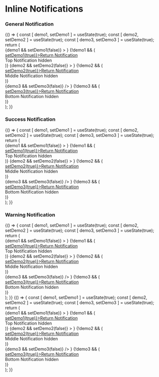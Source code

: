 
<Meta title="Components|Notifications/Inline" component={Notification} />

# Inline Notifications

### General Notification

<Preview>
  <Story name="inline general notification">
    {() => {
      const [ demo1, setDemo1 ] = useState(true);
      const [ demo2, setDemo2 ] = useState(true);
      const [ demo3, setDemo3 ] = useState(true);
      return (
        <div style={{ padding: '2%' }}>
          <FluidContainer>
            <Row>
              <Column xsOffset={1} cols={10}>
                {demo1 &&
                  <Notification
                    variant="general"
                    title="Notification title goes here"
                    content="The insurance provider will capture the full description and replacement value of the item(s) you wish to specify later"
                    primaryAction={
                      {
                        content: 'Action goes here' ,
                        link: '#',
                      }
                    }
                    secondaryAction={
                      {
                        content: 'Action goes here' ,
                        link: '#',
                      }
                    }
                    icon
                    closeButton
                    handleClose={() => setDemo1(false)}
                  >
                  </Notification>
                }
                {!demo1 && (
                  <div style={{fontSize: '30px'}}>
                    <a href="#" title="" style={{fontSize: '14px'}} target="_self" onClick={() => setDemo1(true)}><span style={{marginRight: '5px'}}><FontAwesomeIcon icon={faLongArrowLeft} size="1x" /></span>Return Notification</a>
                    <br />
                    Top Notification hidden
                  </div>
                )}
              </Column>
            </Row>
            <Row>
              <Column xsOffset={1} cols={10}>
                {demo2 &&
                  <Notification
                    variant="general"
                    content="The insurance provider will capture the full description and replacement value of the item(s) you wish to specify later"
                    primaryAction={
                      {
                        content: 'Action goes here' ,
                        link: '#',
                      }
                    }
                    secondaryAction={
                      {
                        content: 'Action goes here' ,
                        link: '#',
                      }
                    }
                    icon
                    closeButton
                    handleClose={() => setDemo2(false)}
                  >
                  </Notification>
                }
                  {!demo2 && (
                    <div style={{fontSize: '30px'}}>
                      <a href="#" title="" style={{fontSize: '14px'}} target="_self" onClick={() => setDemo2(true)}><span style={{marginRight: '5px'}}><FontAwesomeIcon icon={faLongArrowLeft} size="1x" /></span>Return Notification</a>
                      <br />
                      Middle Notification hidden
                    </div>
                  )}
              </Column>
            </Row>
            <Row>
              <Column xsOffset={1} cols={10}>
                <div style={{width: '50%'}}>
                  {demo3 &&
                    <Notification
                      variant="general"
                      title="Notification title goes here"
                      content="Provider will capture the full description"
                      primaryAction={
                        {
                          content: 'Action goes here' ,
                          link: '#',
                        }
                      }
                      secondaryAction={
                        {
                          content: 'Action goes here' ,
                          link: '#',
                        }
                      }
                      icon
                      closeButton
                      handleClose={() => setDemo3(false)}
                    />
                  }
                  {!demo3 && (
                    <div style={{fontSize: '30px'}}>
                      <a href="#" title="" style={{fontSize: '14px'}} target="_self" onClick={() => setDemo3(true)}><span style={{marginRight: '5px'}}><FontAwesomeIcon icon={faLongArrowLeft} size="1x" /></span>Return Notification</a>
                      <br />
                      Bottom Notification hidden
                    </div>
                  )}
                </div>
              </Column>
            </Row>
          </FluidContainer>
        </div>
      );
    }}
  </Story>
</Preview>

### Success Notification

<Preview>
  <Story name="inline success notification">
    {() => {
      const [ demo1, setDemo1 ] = useState(true);
      const [ demo2, setDemo2 ] = useState(true);
      const [ demo3, setDemo3 ] = useState(true);
      return (
         <div style={{ padding: '2%' }}>
            <FluidContainer>
              <Row>
                <Column xsOffset={1} cols={10}>
                  {demo1 &&
                    <Notification
                      variant="success"
                      title="Notification title goes here"
                      content="The insurance provider will capture the full description and replacement value of the item(s) you wish to specify later"
                      primaryAction={
                        {
                          content: 'Action goes here' ,
                          link: '#',
                        }
                      }
                      secondaryAction={
                        {
                          content: 'Action goes here' ,
                          link: '#',
                        }
                      }
                      icon
                      closeButton
                      handleClose={() => setDemo1(false)}
                    >
                    </Notification>
                  }
                  {!demo1 && (
                    <div style={{fontSize: '30px'}}>
                      <a href="#" title="" style={{fontSize: '14px'}} target="_self" onClick={() => setDemo1(true)}><span style={{marginRight: '5px'}}><FontAwesomeIcon icon={faLongArrowLeft} size="1x" /></span>Return Notification</a>
                      <br />
                      Top Notification hidden
                    </div>
                  )}
                </Column>
              </Row>
              <Row>
                <Column xsOffset={1} cols={10}>
                  {demo2 &&
                    <Notification
                      variant="success"
                      content="The insurance provider will capture the full description and replacement value of the item(s) you wish to specify later"
                      primaryAction={
                        {
                          content: 'Action goes here' ,
                          link: '#',
                        }
                      }
                      secondaryAction={
                        {
                          content: 'Action goes here' ,
                          link: '#',
                        }
                      }
                      icon
                      closeButton
                      handleClose={() => setDemo2(false)}
                    >
                    </Notification>
                  }
                    {!demo2 && (
                      <div style={{fontSize: '30px'}}>
                        <a href="#" title="" style={{fontSize: '14px'}} target="_self" onClick={() => setDemo2(true)}><span style={{marginRight: '5px'}}><FontAwesomeIcon icon={faLongArrowLeft} size="1x" /></span>Return Notification</a>
                        <br />
                        Middle Notification hidden
                      </div>
                    )}
                </Column>
              </Row>
              <Row>
                <Column xsOffset={1} cols={10}>
                  <div style={{width: '50%'}}>
                    {demo3 &&
                      <Notification
                        variant="success"
                        title="Notification title goes here"
                        content="Provider will capture the full description"
                        primaryAction={
                          {
                            content: 'Action goes here' ,
                            link: '#',
                          }
                        }
                        secondaryAction={
                          {
                            content: 'Action goes here' ,
                            link: '#',
                          }
                        }
                        icon
                        closeButton
                        handleClose={() => setDemo3(false)}
                      />
                    }
                    {!demo3 && (
                      <div style={{fontSize: '30px'}}>
                        <a href="#" title="" style={{fontSize: '14px'}} target="_self" onClick={() => setDemo3(true)}><span style={{marginRight: '5px'}}><FontAwesomeIcon icon={faLongArrowLeft} size="1x" /></span>Return Notification</a>
                        <br />
                        Bottom Notification hidden
                      </div>
                    )}
                  </div>
                </Column>
              </Row>
            </FluidContainer>
        </div>
      );
    }}
  </Story>
</Preview>

### Warning Notification

<Preview>
  <Story name="inline warning notification">
    {() => {
      const [ demo1, setDemo1 ] = useState(true);
      const [ demo2, setDemo2 ] = useState(true);
      const [ demo3, setDemo3 ] = useState(true);
      return (
        <div style={{ padding: '2%' }}>
          <FluidContainer>
            <Row>
              <Column xsOffset={1} cols={10}>
                {demo1 &&
                  <Notification
                    variant="warning"
                    title="Notification title goes here"
                    content="The insurance provider will capture the full description and replacement value of the item(s) you wish to specify later"
                    primaryAction={
                      {
                        content: 'Action goes here' ,
                        link: '#',
                      }
                    }
                    secondaryAction={
                      {
                        content: 'Action goes here' ,
                        link: '#',
                      }
                    }
                    icon
                    closeButton
                    handleClose={() => setDemo1(false)}
                  >
                  </Notification>
                }
                {!demo1 && (
                  <div style={{fontSize: '30px'}}>
                    <a href="#" title="" style={{fontSize: '14px'}} target="_self" onClick={() => setDemo1(true)}><span style={{marginRight: '5px'}}><FontAwesomeIcon icon={faLongArrowLeft} size="1x" /></span>Return Notification</a>
                    <br />
                    Top Notification hidden
                  </div>
                )}
              </Column>
            </Row>
            <Row>
              <Column xsOffset={1} cols={10}>
                {demo2 &&
                  <Notification
                    variant="warning"
                    content="The insurance provider will capture the full description and replacement value of the item(s) you wish to specify later"
                    primaryAction={
                      {
                        content: 'Action goes here' ,
                        link: '#',
                      }
                    }
                    secondaryAction={
                      {
                        content: 'Action goes here' ,
                        link: '#',
                      }
                    }
                    icon
                    closeButton
                    handleClose={() => setDemo2(false)}
                  >
                  </Notification>
                }
                  {!demo2 && (
                    <div style={{fontSize: '30px'}}>
                      <a href="#" title="" style={{fontSize: '14px'}} target="_self" onClick={() => setDemo2(true)}><span style={{marginRight: '5px'}}><FontAwesomeIcon icon={faLongArrowLeft} size="1x" /></span>Return Notification</a>
                      <br />
                      Middle Notification hidden
                    </div>
                  )}
              </Column>
            </Row>
            <Row>
              <Column xsOffset={1} cols={10}>
                <div style={{width: '50%'}}>
                  {demo3 &&
                    <Notification
                      variant="warning"
                      title="Notification title goes here"
                      content="Provider will capture the full description"
                      primaryAction={
                        {
                          content: 'Action goes here' ,
                          link: '#',
                        }
                      }
                      secondaryAction={
                        {
                          content: 'Action goes here' ,
                          link: '#',
                        }
                      }
                      icon
                      closeButton
                      handleClose={() => setDemo3(false)}
                    />
                  }
                  {!demo3 && (
                    <div style={{fontSize: '30px'}}>
                      <a href="#" title="" style={{fontSize: '14px'}} target="_self" onClick={() => setDemo3(true)}><span style={{marginRight: '5px'}}><FontAwesomeIcon icon={faLongArrowLeft} size="1x" /></span>Return Notification</a>
                      <br />
                      Bottom Notification hidden
                    </div>
                  )}
                </div>
              </Column>
            </Row>
          </FluidContainer>
        </div>
      );
    }}
  </Story>
</Preview>

<Preview>
  <Story name="inline error notification">
    {() => {
      const [ demo1, setDemo1 ] = useState(true);
      const [ demo2, setDemo2 ] = useState(true);
      const [ demo3, setDemo3 ] = useState(true);
      return (
        <div style={{ padding: '2%' }}>
          <FluidContainer>
            <Row>
              <Column xsOffset={1} cols={10}>
                {demo1 &&
                  <Notification
                    variant="error"
                    title="Notification title goes here"
                    content="The insurance provider will capture the full description and replacement value of the item(s) you wish to specify later"
                    primaryAction={
                      {
                        content: 'Action goes here' ,
                        link: '#',
                      }
                    }
                    secondaryAction={
                      {
                        content: 'Action goes here' ,
                        link: '#',
                      }
                    }
                    icon
                    closeButton
                    handleClose={() => setDemo1(false)}
                  >
                  </Notification>
                }
                {!demo1 && (
                  <div style={{fontSize: '30px'}}>
                    <a href="#" title="" style={{fontSize: '14px'}} target="_self" onClick={() => setDemo1(true)}><span style={{marginRight: '5px'}}><FontAwesomeIcon icon={faLongArrowLeft} size="1x" /></span>Return Notification</a>
                    <br />
                    Top Notification hidden
                  </div>
                )}
              </Column>
            </Row>
            <Row>
              <Column xsOffset={1} cols={10}>
                {demo2 &&
                  <Notification
                    variant="error"
                    content="The insurance provider will capture the full description and replacement value of the item(s) you wish to specify later"
                    primaryAction={
                      {
                        content: 'Action goes here' ,
                        link: '#',
                      }
                    }
                    secondaryAction={
                      {
                        content: 'Action goes here' ,
                        link: '#',
                      }
                    }
                    icon
                    closeButton
                    handleClose={() => setDemo2(false)}
                  >
                  </Notification>
                }
                  {!demo2 && (
                    <div style={{fontSize: '30px'}}>
                      <a href="#" title="" style={{fontSize: '14px'}} target="_self" onClick={() => setDemo2(true)}><span style={{marginRight: '5px'}}><FontAwesomeIcon icon={faLongArrowLeft} size="1x" /></span>Return Notification</a>
                      <br />
                      Middle Notification hidden
                    </div>
                  )}
              </Column>
            </Row>
            <Row>
              <Column xsOffset={1} cols={10}>
                <div style={{width: '50%'}}>
                  {demo3 &&
                    <Notification
                      variant="error"
                      title="Notification title goes here"
                      content="Provider will capture the full description"
                      primaryAction={
                        {
                          content: 'Action goes here' ,
                          link: '#',
                        }
                      }
                      secondaryAction={
                        {
                          content: 'Action goes here' ,
                          link: '#',
                        }
                      }
                      icon
                      closeButton
                      handleClose={() => setDemo3(false)}
                    />
                  }
                  {!demo3 && (
                    <div style={{fontSize: '30px'}}>
                      <a href="#" title="" style={{fontSize: '14px'}} target="_self" onClick={() => setDemo3(true)}><span style={{marginRight: '5px'}}><FontAwesomeIcon icon={faLongArrowLeft} size="1x" /></span>Return Notification</a>
                      <br />
                      Bottom Notification hidden
                    </div>
                  )}
                </div>
              </Column>
            </Row>
          </FluidContainer>
        </div>
      );
    }}
  </Story>
</Preview>


<Props of={Notification} />


